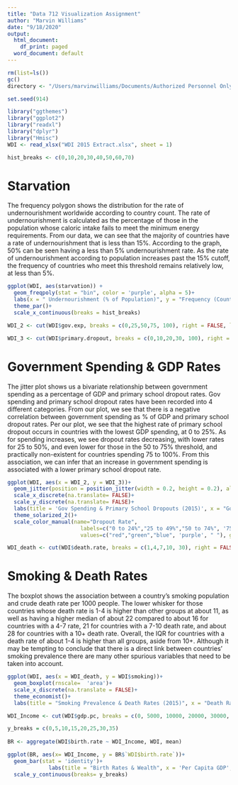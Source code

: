 ```yaml
---
title: "Data 712 Visualization Assignment"
author: "Marvin Williams"
date: "9/18/2020"
output:
  html_document:
    df_print: paged
  word_document: default
---
```



```r
rm(list=ls())
gc()
directory <- "/Users/marvinwilliams/Documents/Authorized Personnel Only/Grad School/DATA 712 Advanced Analytics/Week 4 - 9:16/"

set.seed(914)

library("ggthemes")
library("ggplot2")
library("readxl")
library("dplyr")
library("Hmisc")
WDI <- read_xlsx("WDI 2015 Extract.xlsx", sheet = 1)
```

```r
hist_breaks <- c(0,10,20,30,40,50,60,70)

```
# Starvation
The frequency polygon shows the distribution for the rate of undernourishment worldwide according to country count. The rate of undernourishment is calculated as the percentage of those in the population whose caloric intake fails to meet the minimum energy requirements. From our data, we can see that the majority of countries have a rate of undernourishment that is less than 15%. According to the graph, 50% can be seen having a less than 5% undernourishment rate. As the rate of undernourishment according to population increases past the 15% cutoff, the frequency of countries who meet this threshold remains relatively low, at less than 5%.  

```r
ggplot(WDI, aes(starvation)) +
  geom_freqpoly(stat = "bin", color = 'purple', alpha = 5)+
  labs(x = " Undernourishment (% of Population)", y = "Frequency (Countries)", title = "Worldwide Prevalence of Undernourishment (2015)")+
  theme_par()+
  scale_x_continuous(breaks = hist_breaks)
```

```r
WDI_2 <- cut(WDI$gov.exp, breaks = c(0,25,50,75, 100), right = FALSE, labels = c('0 to 24%', '25 to 49%', '50 to 74%','75 to 100%'))

WDI_3 <- cut(WDI$primary.dropout, breaks = c(0,10,20,30, 100), right = TRUE, labels = c("0 to 10%", "10 to 20%", '20 to 30%', "30%+"))
```

# Government Spending & GDP Rates
The jitter plot shows us a bivariate relationship between government spending as a percentage of GDP and primary school dropout rates. Gov spending and primary school dropout rates have been recorded into 4 different categories. From our plot, we see that there is a negative correlation between government spending as % of GDP and primary school dropout rates. Per our plot, we see that the highest rate of primary school dropout occurs in countries with the lowest GDP spending, at 0 to 25%. As for spending increases, we see dropout rates decreasing, with lower rates for 25 to 50%, and even lower for those in the 50 to 75% threshold, and practically non-existent for countries spending 75 to 100%. From this association, we can infer that an increase in government spending is associated with a lower primary school dropout rate.  

```r
ggplot(WDI, aes(x = WDI_2, y = WDI_3))+
  geom_jitter(position = position_jitter(width = 0.2, height = 0.2), alpha = .7, aes(color = WDI_2))+
  scale_x_discrete(na.translate= FALSE)+
  scale_y_discrete(na.translate= FALSE)+
  labs(title = 'Gov Spending & Primary School Dropouts (2015)', x = "Gov Spending as % of GDP" , y  = "Dropout Rate (%)")+
  theme_solarized_2()+
  scale_color_manual(name="Dropout Rate",
                       labels=c("0 to 24%","25 to 49%","50 to 74%", '75 to 100%', "    -"),
                       values=c("red","green","blue", 'purple', " "), guide = FALSE)
```


```r
WDI_death <- cut(WDI$death.rate, breaks = c(1,4,7,10, 30), right = FALSE, labels = c("1-3", "4-6", "7-9", "10+"))
```

# Smoking & Death Rates
The boxplot shows the association between a country's smoking population and crude death rate per 1000 people. The lower whisker for those countries whose death rate is 1-4 is higher than other groups at about 11, as well as having a higher median of about 22 compared to about 16 for countries with a 4-7 rate, 21 for countries with a 7-10 death rate, and about 28 for countries with a 10+ death rate. Overall, the IQR for countries with a death rate of about 1-4 is higher than all groups, aside from 10+. Although it may be tempting to conclude that there is a direct link between countries' smoking prevalence there are many other spurious variables that need to be taken into account. 

```r
ggplot(WDI, aes(x = WDI_death, y = WDI$smoking))+
  geom_boxplot(rnscale=  'area')+
  scale_x_discrete(na.translate = FALSE)+
  theme_economist()+
  labs(title = "Smoking Prevalence & Death Rates (2015)", x = "Death Rate (Per 1000 People)", y = "Smoking Prevalence")
```

```r
WDI_Income <- cut(WDI$gdp.pc, breaks = c(0, 5000, 10000, 20000, 30000, 100000), right = FALSE, labels = c('Below 5k', '$5k - 9k', '$10k - 19k', '$20k - 29k', 'Above $30k'))

y_breaks = c(0,5,10,15,20,25,30,35)
  
BR <- aggregate(WDI$birth.rate ~ WDI_Income, WDI, mean)
```

```r
ggplot(BR, aes(x= WDI_Income, y = BR$`WDI$birth.rate`))+
  geom_bar(stat = 'identity')+
             labs(title = "Birth Rates & Wealth", x = 'Per Capita GDP', y = "Birth Rate") + 
  scale_y_continuous(breaks= y_breaks)

```

